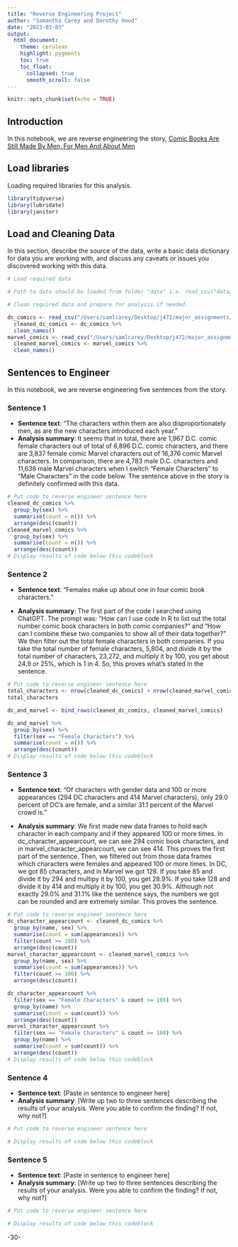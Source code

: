 ```yaml
---
title: "Reverse Engineering Project"
author: "Samantha Carey and Dorothy Hood"
date: "2023-03-03"
output:
  html_document:
    theme: cerulean
    highlight: pygments
    toc: true
    toc_float:
      collapsed: true
      smooth_scroll: false
---
```


```r
knitr::opts_chunk$set(echo = TRUE)
```

## Introduction 

In this notebook, we are reverse engineering the story, [Comic Books Are Still Made By Men, For Men And About Men](https://fivethirtyeight.com/features/women-in-comic-books/)

## Load libraries

Loading required libraries for this analysis.

```r
library(tidyverse)
library(lubridate)
library(janitor)
```

## Load and Cleaning Data

In this section, describe the source of the data, write a basic data dictionary for data you are working with, and discuss any caveats or issues you discovered working with this data. 

```r
# Load required data

# Path to data should be loaded from folder "data" i.e. read_csv("data/name_of_data.csv")

# Clean required data and prepare for analysis if needed. 

dc_comics <- read_csv("/Users/samlcarey/Desktop/j472/major_assignments/reverse_engineering/data/dc_wikia_data.csv")
  cleaned_dc_comics <- dc_comics %>%
  clean_names() 
marvel_comics <- read_csv("/Users/samlcarey/Desktop/j472/major_assignments/reverse_engineering/data/marvel_wikia_data.csv") 
  cleaned_marvel_comics <- marvel_comics %>%
  clean_names() 

```

## Sentences to Engineer
In this notebook, we are reverse engineering five sentences from the story.

### Sentence 1

* **Sentence text**: "The characters within them are also disproportionately men, as are the new characters introduced each year."
* **Analysis summary**: It seems that in total, there are 1,967 D.C. comic female characters out of total of 6,896 D.C. comic characters, and there are 3,837 female comic Marvel characters out of 16,376 comic Marvel characters. In comparison, there are 4,783 male D.C. characters and 11,638 male Marvel characters when I switch "Female Characters" to "Male Characters" in the code below. The sentence above in the story is definitely confirmed with this data. 
```r
# Put code to reverse engineer sentence here
cleaned_dc_comics %>% 
  group_by(sex) %>% 
  summarise(count = n()) %>% 
  arrange(desc(count)) 
cleaned_marvel_comics %>% 
  group_by(sex) %>% 
  summarise(count = n()) %>% 
  arrange(desc(count)) 
# Display results of code below this codeblock

```

### Sentence 2

* **Sentence text**: "Females make up about one in four comic book characters."

* **Analysis summary**: The first part of the code I searched using ChatGPT. The prompt was: "How can I use code in R to list out the total number comic book characters in both comic companies?" and "How can I combine these two companies to show all of their data together?" We then filter out the total female characters in both companies. If you take the total number of female characters, 5,804, and divide it by the total number of characters, 23,272, and multiply it by 100, you get about 24.9 or 25%, which is 1 in 4. So, this proves what's stated in the sentence. 

```r
# Put code to reverse engineer sentence here
total_characters <- nrow(cleaned_dc_comics) + nrow(cleaned_marvel_comics)
total_characters

dc_and_marvel <- bind_rows(cleaned_dc_comics, cleaned_marvel_comics)

dc_and_marvel %>% 
  group_by(sex) %>% 
  filter(sex == "Female Characters") %>% 
  summarise(count = n()) %>% 
  arrange(desc(count))
# Display results of code below this codeblock

```

### Sentence 3

* **Sentence text**: "Of characters with gender data and 100 or more appearances (294 DC characters and 414 Marvel characters), only 29.0 percent of DC’s are female, and a similar 31.1 percent of the Marvel crowd is."

* **Analysis summary**: We first made new data frames to hold each character in each company and if they appeared 100 or more times. In dc_character_appearcourt, we can see 294 comic book characters, and in marvel_character_appearcourt, we can see 414. This proves the first part of the sentence. Then, we filtered out from those data frames which characters were females and appeared 100 or more times. In DC, we got 85 characters, and in Marvel we got 128. If you take 85 and divide it by 294 and multipy it by 100, you get 28.9%. If you take 128 and divide it by 414 and multiply it by 100, you get 30.9%. Although not exactly 29.0% and 31.1% like the sentence says, the numbers we got can be rounded and are extremely similar. This proves the sentence. 

```r
# Put code to reverse engineer sentence here
dc_character_appearcount <- cleaned_dc_comics %>%
  group_by(name, sex) %>%
  summarise(count = sum(appearances)) %>%
  filter(count >= 100) %>% 
  arrange(desc(count))
marvel_character_appearcount <- cleaned_marvel_comics %>%
  group_by(name, sex) %>%
  summarise(count = sum(appearances)) %>%
  filter(count >= 100) %>% 
  arrange(desc(count))

dc_character_appearcount %>%
  filter(sex == "Female Characters" & count >= 100) %>% 
  group_by(name) %>%
  summarise(count = sum(count)) %>%
  arrange(desc(count))
marvel_character_appearcount %>%
  filter(sex == "Female Characters" & count >= 100) %>% 
  group_by(name) %>%
  summarise(count = sum(count)) %>%
  arrange(desc(count))
# Display results of code below this codeblock

```

### Sentence 4

* **Sentence text**: [Paste in sentence to engineer here]
* **Analysis summary**: [Write up two to three sentences describing the results of your analysis.  Were you able to confirm the finding? If not, why not?]

```r
# Put code to reverse engineer sentence here

# Display results of code below this codeblock

```

### Sentence 5

* **Sentence text**: [Paste in sentence to engineer here]
* **Analysis summary**: [Write up two to three sentences describing the results of your analysis.  Were you able to confirm the finding? If not, why not?]

```r
# Put code to reverse engineer sentence here

# Display results of code below this codeblock

```

-30-